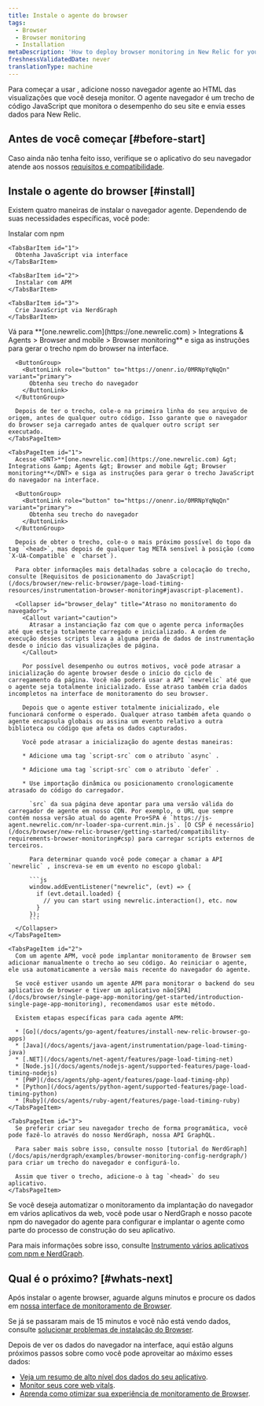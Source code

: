 ```yaml
---
title: Instale o agente do browser
tags:
  - Browser
  - Browser monitoring
  - Installation
metaDescription: 'How to deploy browser monitoring in New Relic for your apps, including UI, copy/paste, and API options.'
freshnessValidatedDate: never
translationType: machine
---
```


Para começar a usar <InlinePopover type="browser" />, adicione nosso navegador agente ao HTML das visualizações que você deseja monitor. O agente navegador é um trecho de código JavaScript que monitora o desempenho do seu site e envia esses dados para New Relic.

## Antes de você começar [#before-start]

Caso ainda não tenha feito isso, verifique se o aplicativo do seu navegador atende aos nossos [requisitos e compatibilidade](/docs/browser/new-relic-browser/getting-started/compatibility-requirements-browser-monitoring).

## Instale o agente do browser [#install]

Existem quatro maneiras de instalar o navegador agente. Dependendo de suas necessidades específicas, você pode:

<Tabs>
  <TabsBar>
    <TabsBarItem id="npm">
      Instalar com npm
    </TabsBarItem>

    <TabsBarItem id="1">
      Obtenha JavaScript via interface
    </TabsBarItem>

    <TabsBarItem id="2">
      Instalar com APM
    </TabsBarItem>

    <TabsBarItem id="3">
      Crie JavaScript via NerdGraph
    </TabsBarItem>
  </TabsBar>

  <TabsPages>
    <TabsPageItem id="npm">
      Vá para <DNT>**[one.newrelic.com](https://one.newrelic.com) &gt; Integrations &amp; Agents &gt; Browser and mobile &gt; Browser monitoring**</DNT> e siga as instruções para gerar o trecho npm do browser na interface.

      <ButtonGroup>
        <ButtonLink role="button" to="https://onenr.io/0MRNpYqNqQn" variant="primary">
          Obtenha seu trecho do navegador
        </ButtonLink>
      </ButtonGroup>

      Depois de ter o trecho, cole-o na primeira linha do seu arquivo de origem, antes de qualquer outro código. Isso garante que o navegador do browser seja carregado antes de qualquer outro script ser executado.
    </TabsPageItem>

    <TabsPageItem id="1">
      Acesse <DNT>**[one.newrelic.com](https://one.newrelic.com) &gt; Integrations &amp; Agents &gt; Browser and mobile &gt; Browser monitoring**</DNT> e siga as instruções para gerar o trecho JavaScript do navegador na interface.

      <ButtonGroup>
        <ButtonLink role="button" to="https://onenr.io/0MRNpYqNqQn" variant="primary">
          Obtenha seu trecho do navegador
        </ButtonLink>
      </ButtonGroup>

      Depois de obter o trecho, cole-o o mais próximo possível do topo da tag `<head>`, mas depois de qualquer tag META sensível à posição (como `X-UA-Compatible` e `charset`).

      Para obter informações mais detalhadas sobre a colocação do trecho, consulte [Requisitos de posicionamento do JavaScript](/docs/browser/new-relic-browser/page-load-timing-resources/instrumentation-browser-monitoring#javascript-placement).

      <Collapser id="browser_delay" title="Atraso no monitoramento do navegador">
        <Callout variant="caution">
          Atrasar a instanciação faz com que o agente perca informações até que esteja totalmente carregado e inicializado. A ordem de execução desses scripts leva a alguma perda de dados de instrumentação desde o início das visualizações de página.
        </Callout>

        Por possível desempenho ou outros motivos, você pode atrasar a inicialização do agente browser desde o início do ciclo de carregamento da página. Você não poderá usar a API `newrelic` até que o agente seja totalmente inicializado. Esse atraso também cria dados incompletos na interface de monitoramento do seu browser.

        Depois que o agente estiver totalmente inicializado, ele funcionará conforme o esperado. Qualquer atraso também afeta quando o agente encapsula globais ou assina um evento relativo a outra biblioteca ou código que afeta os dados capturados.

        Você pode atrasar a inicialização do agente destas maneiras:

        * Adicione uma tag `script-src` com o atributo `async` .

        * Adicione uma tag `script-src` com o atributo `defer` .

        * Use importação dinâmica ou posicionamento cronologicamente atrasado do código do carregador.

          `src` da sua página deve apontar para uma versão válida do carregador de agente em nosso CDN. Por exemplo, o URL que sempre contém nossa versão atual do agente Pro+SPA é `https://js-agent.newrelic.com/nr-loader-spa-current.min.js`. [O CSP é necessário](/docs/browser/new-relic-browser/getting-started/compatibility-requirements-browser-monitoring#csp) para carregar scripts externos de terceiros.

          Para determinar quando você pode começar a chamar a API `newrelic` , inscreva-se em um evento no escopo global:

          ```js
          window.addEventListener("newrelic", (evt) => {
            if (evt.detail.loaded) {
              // you can start using newrelic.interaction(), etc. now
            }
          });
          ```
      </Collapser>
    </TabsPageItem>

    <TabsPageItem id="2">
      Com um agente APM, você pode implantar monitoramento de Browser sem adicionar manualmente o trecho ao seu código. Ao reiniciar o agente, ele usa automaticamente a versão mais recente do navegador do agente.

      Se você estiver usando um agente APM para monitorar o backend do seu aplicativo de browser e tiver um aplicativo não[SPA](/docs/browser/single-page-app-monitoring/get-started/introduction-single-page-app-monitoring), recomendamos usar este método.

      Existem etapas específicas para cada agente APM:

      * [Go](/docs/agents/go-agent/features/install-new-relic-browser-go-apps)
      * [Java](/docs/agents/java-agent/instrumentation/page-load-timing-java)
      * [.NET](/docs/agents/net-agent/features/page-load-timing-net)
      * [Node.js](/docs/agents/nodejs-agent/supported-features/page-load-timing-nodejs)
      * [PHP](/docs/agents/php-agent/features/page-load-timing-php)
      * [Python](/docs/agents/python-agent/supported-features/page-load-timing-python)
      * [Ruby](/docs/agents/ruby-agent/features/page-load-timing-ruby)
    </TabsPageItem>

    <TabsPageItem id="3">
      Se preferir criar seu navegador trecho de forma programática, você pode fazê-lo através do nosso NerdGraph, nossa API GraphQL.

      Para saber mais sobre isso, consulte nosso [tutorial do NerdGraph](/docs/apis/nerdgraph/examples/browser-monitoring-config-nerdgraph/) para criar um trecho do navegador e configurá-lo.

      Assim que tiver o trecho, adicione-o à tag `<head>` do seu aplicativo.
    </TabsPageItem>
  </TabsPages>
</Tabs>

<Callout variant="important">
  Se você deseja automatizar o monitoramento da implantação do navegador em vários aplicativos da web, você pode usar o NerdGraph e nosso pacote npm do navegador do agente para configurar e implantar o agente como parte do processo de construção do seu aplicativo.

  Para mais informações sobre isso, consulte [Instrumento vários aplicativos com npm e NerdGraph](/docs/apis/nerdgraph/examples/combining-npm-nerdgraph/).
</Callout>

## Qual é o próximo? [#whats-next]

Após instalar o agente browser, aguarde alguns minutos e procure os dados em [nossa interface de monitoramento de Browser](https://one.newrelic.com/nr1-core?filters=%28domain%3D%27BROWSER%27%20AND%20type%3D%27APPLICATION%27%29&state=1f7bae2d-dd3a-0027-3079-b60bcd19ded9&_gl=1*15f78ub*_ga*MTE0MTA2MTA5MS4xNzE4OTI0MDkw*_ga_R5EF3MCG7B*MTcyMTMxMzk2MC41Ny4xLjE3MjEzMTg2MzcuNDcuMS4xMDYwNTI3Njcw).

Se já se passaram mais de 15 minutos e você não está vendo dados, consulte [solucionar problemas de instalação do Browser](/docs/browser/browser-monitoring/troubleshooting/troubleshoot-your-browser-monitoring-installation/).

Depois de ver os dados do navegador na interface, aqui estão alguns próximos passos sobre como você pode aproveitar ao máximo esses dados:

* [Veja um resumo de alto nível dos dados do seu aplicativo](/docs/browser/browser-monitoring/getting-started/browser-summary-page).
* [Monitor seus core web vitals](/docs/journey-performance/guide-to-monitoring-core-web-vitals).
* [Aprenda como otimizar sua experiência de monitoramento de Browser](/docs/new-relic-solutions/best-practices-guides/full-stack-observability/browser-monitoring-best-practices-guide).

<InstallFeedback />